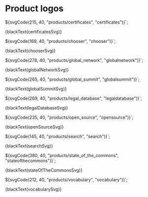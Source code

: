 
<Meta title="Assets/Logos/Product" />

# Product logos

${svgCode(215, 40, "products/certificates", "certificates")}`;

<Canvas mdxSource={blackText(certificatesSvg)}>
  <Story
    name="Certificate"
    height="128px"
    parameters={{
      design: figmaConfig("784%3A1"),
    }}
  >
    {blackText(certificatesSvg)}
  </Story>
</Canvas>

${svgCode(169, 40, "products/chooser", "chooser")}`;

<Canvas mdxSource={blackText(chooserSvg)}>
  <Story
    name="Chooser"
    height="128px"
    parameters={{
      design: figmaConfig("784%3A1"),
    }}
  >
    {blackText(chooserSvg)}
  </Story>
</Canvas>

${svgCode(278, 40, "products/global_network", "globalnetwork")}`;

<Canvas mdxSource={blackText(globalNetworkSvg)}>
  <Story
    name="Global Network"
    height="128px"
    parameters={{
      design: figmaConfig("784%3A1"),
    }}
  >
    {blackText(globalNetworkSvg)}
  </Story>
</Canvas>

${svgCode(265, 40, "products/global_summit", "globalsummit")}`;

<Canvas mdxSource={blackText(globalSummitSvg)}>
  <Story
    name="Global Summit"
    height="128px"
    parameters={{
      design: figmaConfig("784%3A1"),
    }}
  >
    {blackText(globalSummitSvg)}
  </Story>
</Canvas>

${svgCode(269, 40, "products/legal_database", "legaldatabase")}`;

<Canvas mdxSource={blackText(legalDatabaseSvg)}>
  <Story
    name="Legal Database"
    height="128px"
    parameters={{
      design: figmaConfig("784%3A0"),
    }}
  >
    {blackText(legalDatabaseSvg)}
  </Story>
</Canvas>

${svgCode(235, 40, "products/open_source", "opensource")}`;

<Canvas mdxSource={blackText(openSourceSvg)}>
  <Story
    name="Open Source"
    height="128px"
    parameters={{
      design: figmaConfig("784%3A1"),
    }}
  >
    {blackText(openSourceSvg)}
  </Story>
</Canvas>

${svgCode(145, 40, "products/search", "search")}`;

<Canvas mdxSource={blackText(searchSvg)}>
  <Story
    name="Search"
    height="128px"
    parameters={{
      design: figmaConfig("784%3A1"),
    }}
  >
    {blackText(searchSvg)}
  </Story>
</Canvas>

${svgCode(380, 40, "products/state_of_the_commons", "stateofthecommons")}`;

<Canvas mdxSource={blackText(stateOfTheCommonsSvg)}>
  <Story
    name="State of the Commons"
    height="128px"
    parameters={{
      design: figmaConfig("784%3A1"),
    }}
  >
    {blackText(stateOfTheCommonsSvg)}
  </Story>
</Canvas>

${svgCode(212, 40, "products/vocabulary", "vocabulary")}`;

<Canvas mdxSource={blackText(vocabularySvg)}>
  <Story
    name="Vocabulary"
    height="96px"
    parameters={{
      design: figmaConfig("784%3A1"),
    }}
  >
    {blackText(vocabularySvg)}
  </Story>
</Canvas>
